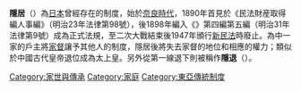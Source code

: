{{multiple issues|
{{expand|time=2014-12-29T14:58:25+00:00}}
{{expert|time=2014-12-29T14:58:25+00:00}}
{{unreferenced|time=2014-12-29T14:58:25+00:00}}
{{Expand Japanese|隠居}}
}}
'''隱居'''（{{jpn|j=隠居|hg=いんきょ|rm=inkyo}}）為[[日本|日本]]曾經存在的制度，始於[[奈良時代|奈良時代]]，1890年首見於《民法財産取得編人事編》（明治23年法律第98號），後1898年編入《{{link-ja|日本舊民法|民法典論争|民法}}》第四編第五編（明治31年法律第9號）成為正式法規，至二次大戰結束後1947年頒行[[民法典_(日本)|新民法]]時廢止。為{{link-ja|家制度}}中一家的戶主將[[家督|家督]]讓予其他人的制度，隱居後將失去家督的地位和相應的權力；類似於中國古代皇帝退位成為太上皇。另外從第一線退下則被稱作'''隱退'''（{{jpn|j=隠退|hg=いんたい|rm=intai}}）。

[[Category:家世與傳承|Category:家世與傳承]]
[[Category:家庭|Category:家庭]]
[[Category:東亞傳統制度|Category:東亞傳統制度]]